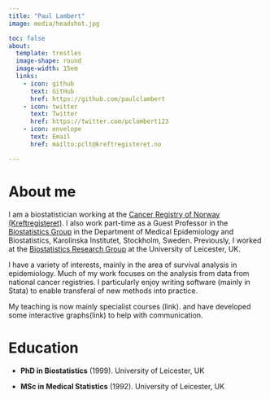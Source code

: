```yaml
---
title: "Paul Lambert"
image: media/headshot.jpg

toc: false
about: 
  template: trestles
  image-shape: round
  image-width: 15em
  links:
    - icon: github
      text: GitHub
      href: https://github.com/paulclambert
    - icon: twitter
      text: Twitter
      href: https://twitter.com/pclambert123      
    - icon: envelope
      text: Email
      href: mailto:pclt@kreftregisteret.no

---
```





# About me

I am a biostatistician working at the [Cancer Registry of Norway (Kreftregisteret)](https://www.kreftregisteret.no/). 
I also work part-time as a Guest Professor in the [Biostatistics Group](https://ki.se/en/meb/research/meb-biostatistics-group) in the Department of Medical Epidemiology and Biostatistics, Karolinska Institutet, Stockholm, Sweden. Previously, I worked at the [Biostatistics Research Group](https://le.ac.uk/biostatistics/biostatistics-research-group) at the University of Leicester, UK.

I have a variety of interests, mainly in the area of survival analysis in epidemiology. Much of my work focuses on the analysis from data from national cancer registries. I particularly enjoy writing software (mainly in Stata) to enable transferal of new methods into practice.

My teaching is now mainly specialist courses (link). and have developed some interactive graphs(link) to help with communication.


# Education

  - **PhD in Biostatistics** (1999). University of Leicester, UK

  -  **MSc in Medical Statistics** (1992). University of Leicester, UK